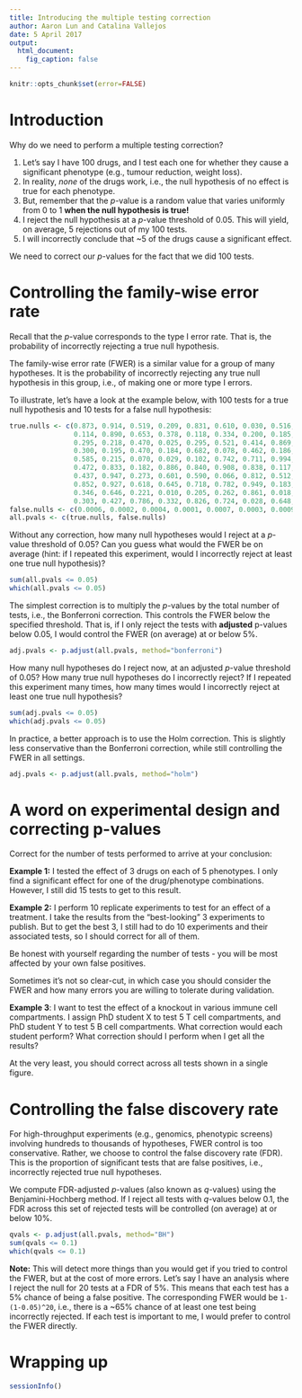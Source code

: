 ```yaml
---
title: Introducing the multiple testing correction
author: Aaron Lun and Catalina Vallejos
date: 5 April 2017
output:
  html_document:
    fig_caption: false
---
```


```r
knitr::opts_chunk$set(error=FALSE)
```

# Introduction

Why do we need to perform a multiple testing correction?

1. Let's say I have 100 drugs, and I test each one for whether they cause a significant phenotype (e.g., tumour reduction, weight loss).
2. In reality, _none_ of the drugs work, i.e., the null hypothesis of no effect is true for each phenotype.
3. But, remember that the _p_-value is a random value that varies uniformly from 0 to 1 **when the null hypothesis is true!**
4. I reject the null hypothesis at a _p_-value threshold of 0.05. This will yield, on average, 5 rejections out of my 100 tests.
5. I will incorrectly conclude that ~5 of the drugs cause a significant effect.

We need to correct our _p_-values for the fact that we did 100 tests.

# Controlling the family-wise error rate

Recall that the _p_-value corresponds to the type I error rate.
That is, the probability of incorrectly rejecting a true null hypothesis.

The family-wise error rate (FWER) is a similar value for a group of many hypotheses.
It is the probability of incorrectly rejecting any true null hypothesis in this group, i.e., of making one or more type I errors.

To illustrate, let's have a look at the example below, with 100 tests for a true null hypothesis and 10 tests for a false null hypothesis:

```r
true.nulls <- c(0.873, 0.914, 0.519, 0.209, 0.831, 0.610, 0.030, 0.516, 0.809, 0.052, 
                0.114, 0.890, 0.653, 0.378, 0.118, 0.334, 0.200, 0.185, 0.438, 0.228, 
                0.295, 0.218, 0.470, 0.025, 0.295, 0.521, 0.414, 0.869, 0.229, 0.309, 
                0.300, 0.195, 0.470, 0.184, 0.682, 0.078, 0.462, 0.186, 0.259, 0.814, 
                0.585, 0.215, 0.070, 0.029, 0.102, 0.742, 0.711, 0.994, 0.391, 0.506, 
                0.472, 0.833, 0.182, 0.886, 0.840, 0.908, 0.838, 0.117, 0.126, 0.473, 
                0.437, 0.947, 0.273, 0.601, 0.590, 0.066, 0.812, 0.512, 0.555, 0.388, 
                0.852, 0.927, 0.618, 0.645, 0.718, 0.782, 0.949, 0.183, 0.051, 0.956, 
                0.346, 0.646, 0.221, 0.010, 0.205, 0.262, 0.861, 0.018, 0.143, 0.998,
                0.303, 0.427, 0.786, 0.332, 0.826, 0.724, 0.028, 0.648, 0.464, 0.226)
false.nulls <- c(0.0006, 0.0002, 0.0004, 0.0001, 0.0007, 0.0003, 0.0009, 0.0005, 0.0008, 0.0002)
all.pvals <- c(true.nulls, false.nulls)
```

Without any correction, how many null hypotheses would I reject at a _p_-value threshold of 0.05?
Can you guess what would the FWER be on average (hint: if I repeated this experiment, would I incorrectly reject at least one true null hypothesis)?

```r
sum(all.pvals <= 0.05)
which(all.pvals <= 0.05)
```

The simplest correction is to multiply the _p_-values by the total number of tests, i.e., the Bonferroni correction.
This controls the FWER below the specified threshold.
That is, if I only reject the tests with __adjusted__ p-values below 0.05, I would control the FWER (on average) at or below 5%.

```r
adj.pvals <- p.adjust(all.pvals, method="bonferroni")
```

How many null hypotheses do I reject now, at an adjusted _p_-value threshold of 0.05?
How many true null hypotheses do I incorrectly reject?
If I repeated this experiment many times, how many times would I incorrectly reject at least one true null hypothesis?

```r
sum(adj.pvals <= 0.05) 
which(adj.pvals <= 0.05) 
```

In practice, a better approach is to use the Holm correction.
This is slightly less conservative than the Bonferroni correction, while still controlling the FWER in all settings.

```r
adj.pvals <- p.adjust(all.pvals, method="holm")
```

# A word on experimental design and correcting p-values

Correct for the number of tests performed to arrive at your conclusion:

__Example 1:__ I tested the effect of 3 drugs on each of 5 phenotypes. 
I only find a significant effect for one of the drug/phenotype combinations.
However, I still did 15 tests to get to this result.

__Example 2:__ I perform 10 replicate experiments to test for an effect of a treatment.
I take the results from the "best-looking" 3 experiments to publish.
But to get the best 3, I still had to do 10 experiments and their associated tests, so I should correct for all of them.

Be honest with yourself regarding the number of tests - you will be most affected by your own false positives.

Sometimes it's not so clear-cut, in which case you should consider the FWER and how many errors you are willing to tolerate during validation.

__Example 3__: I want to test the effect of a knockout in various immune cell compartments.
I assign PhD student X to test 5 T cell compartments, and PhD student Y to test 5 B cell compartments.
What correction would each student perform? What correction should I perform when I get all the results?

At the very least, you should correct across all tests shown in a single figure.

# Controlling the false discovery rate

For high-throughput experiments (e.g., genomics, phenotypic screens) involving hundreds to thousands of hypotheses, FWER control is too conservative.
Rather, we choose to control the false discovery rate (FDR).
This is the proportion of significant tests that are false positives, i.e., incorrectly rejected true null hypotheses.

We compute FDR-adjusted _p_-values (also known as _q_-values) using the Benjamini-Hochberg method. 
If I reject all tests with _q_-values below 0.1, the FDR across this set of rejected tests will be controlled (on average) at or below 10%.

```r
qvals <- p.adjust(all.pvals, method="BH")
sum(qvals <= 0.1) 
which(qvals <= 0.1) 
```

__Note:__ This will detect more things than you would get if you tried to control the FWER, but at the cost of more errors.
Let's say I have an analysis where I reject the null for 20 tests at a FDR of 5%.
This means that each test has a 5% chance of being a false positive.
The corresponding FWER would be `1-(1-0.05)^20`, i.e., there is a ~65% chance of at least one test being incorrectly rejected.
If each test is important to me, I would prefer to control the FWER directly.

# Wrapping up

```r
sessionInfo()
```

